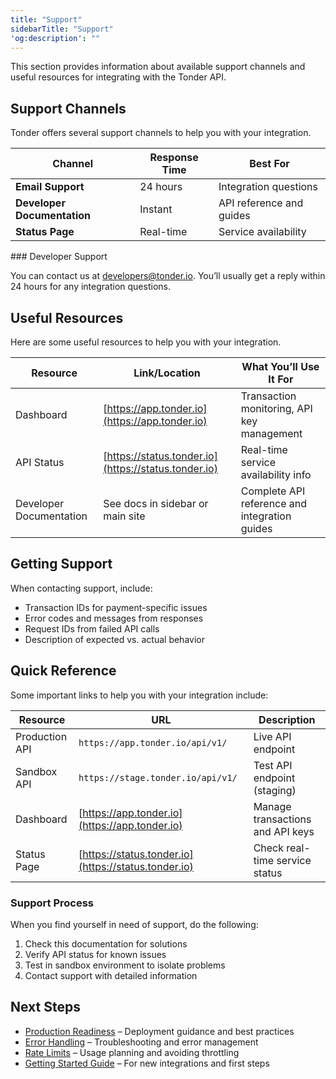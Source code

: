 ```yaml
---
title: "Support"
sidebarTitle: "Support"
'og:description': ""
---
```


This section provides information about available support channels and useful resources for integrating with the Tonder API.

## Support Channels

Tonder offers several support channels to help you with your integration.

| Channel                     | Response Time | Best For                 |
| --------------------------- | ------------- | ------------------------ |
| **Email Support**           | 24 hours      | Integration questions    |
| **Developer Documentation** | Instant       | API reference and guides |
| **Status Page**             | Real-time     | Service availability     |

<Note>
### Developer Support

You can contact us at [developers@tonder.io](mailto:developers@tonder.io). You’ll usually get a reply within 24 hours for any integration questions.
</Note>

## Useful Resources

Here are some useful resources to help you with your integration.

| Resource                  | Link/Location                        | What You’ll Use It For                                 |
|---------------------------|--------------------------------------|--------------------------------------------------------|
| Dashboard             | [https://app.tonder.io](https://app.tonder.io) | Transaction monitoring, API key management             |
| API Status            | [https://status.tonder.io](https://status.tonder.io) | Real-time service availability info                    |
| Developer Documentation | See docs in sidebar or main site    | Complete API reference and integration guides           |

## Getting Support

When contacting support, include:

- Transaction IDs for payment-specific issues
- Error codes and messages from responses
- Request IDs from failed API calls
- Description of expected vs. actual behavior

## Quick Reference

Some important links to help you with your integration include:

| Resource           | URL                                             | Description                        |
|--------------------|-------------------------------------------------|------------------------------------|
| Production API | `https://app.tonder.io/api/v1/`                 | Live API endpoint                  |
| Sandbox API    | `https://stage.tonder.io/api/v1/`               | Test API endpoint (staging)        |
| Dashboard      | [https://app.tonder.io](https://app.tonder.io)  | Manage transactions and API keys   |
| Status Page    | [https://status.tonder.io](https://status.tonder.io) | Check real-time service status     |

### Support Process

When you find yourself in need of support, do the following:

1. Check this documentation for solutions
2. Verify API status for known issues
3. Test in sandbox environment to isolate problems
4. Contact support with detailed information

## Next Steps

- [Production Readiness](./production-readiness) – Deployment guidance and best practices
- [Error Handling](../integration/error-handling) – Troubleshooting and error management
- [Rate Limits](./rate-limits) – Usage planning and avoiding throttling
- [Getting Started Guide](../quick-start) – For new integrations and first steps